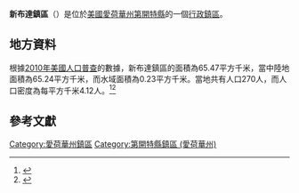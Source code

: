 {{noteTA
|G1=USState
|G2=地名
|G3=Unit
}}
{{Infobox settlement
|official_name            = 新布達鎮區
|native_name = New Buda Township
|settlement_type          = [[行政鎮區|行政鎮區]]
|image_skyline            = 
|imagesize                = 
|image_map                = Map highlighting New Buda Township, Decatur County, Iowa.svg
|mapsize                  = 250px
|pushpin_map  =USA Iowa
|pushpin_label = 新布達鎮區
|pushpin_label_position   = top
|pushpin_map_caption      = 新布達鎮區在愛荷華州的位置
|subdivision_type         = [[世界政區索引|國家]]
|subdivision_type1        = [[美国州份|州份]]
|subdivision_type2        = [[愛荷華州行政区划|縣]]
|subdivision_name         = [[美国|美国]]
|subdivision_name1        = [[愛荷華州|愛荷華州]]
|subdivision_name2        = [[第開特縣_(愛荷華州)|第開特縣]]
|elevation_ft             = 938
|elevation_m              = 286
|timezone                 = [[北美中部時區|北美中部時區]]
|area_total_km2           = 65.47
|area_land_km2            = 65.24
|area_water_km2           = 0.23
|area_total_sq_mi         = 
|area_land_sq_mi          = 
|area_water_sq_mi         = 
|population_as_of         = [[2010年美國人口普查|2010]]
|population_footnotes     = 
|population_total         = 270
|population_density_km2   = auto
|population_density_sq_mi = auto
|utc_offset               = -6
|coordinates              = {{coord|40|36|38|N|93|50|40|W|type:city_region:US-AL_source:GNS-enwiki|display=inline,title}}
| coor_pinpoint           = 
| coordinates_footnotes   = 
|timezone_DST             = CDT
|utc_offset_DST           = -5
|postal_code_type         = [[美國郵區編號|郵區編號]]
|postal_code              = 
|area_code                = {{link-en|电话区号641|Area code 641|641}}
|blank_name = [[地名信息系统|GNIS ID]]
|blank_info = 468429
}}
'''新布達鎮區'''（{{lang-en|New Buda Township}}）是位於[[美國|美國]][[愛荷華州|愛荷華州]][[第開特縣_(愛荷華州)|第開特縣]]的一個[[行政鎮區|行政鎮區]]。

== 地方資料 ==
根據[[2010年美國人口普查|2010年美國人口普查]]的數據，新布達鎮區的面積為65.47平方千米，當中陸地面積為65.24平方千米，而水域面積為0.23平方千米。當地共有人口270人，而人口密度為每平方千米4.12人。<ref name="GR8">{{cite web|url=http://factfinder2.census.gov|publisher=[[美国人口调查局|美国人口调查局]]|accessdate=2011-05-14|title=American FactFinder|archive-date=2013-09-11|archive-url=https://web.archive.org/web/20130911234518/http://factfinder2.census.gov/|dead-url=no}}</ref><ref>{{cite web|url=https://www.citypopulation.de/en/usa/iowa/admin/|title=USA: Iowa (Counties and Townships) - City Population}}</ref>

== 參考文獻 ==
{{reflist}}

{{第開特縣 (愛荷華州)}}

{{DEFAULTSORT:New Buda Township}}
[[Category:愛荷華州鎮區|Category:愛荷華州鎮區]]
[[Category:第開特縣鎮區_(愛荷華州)|Category:第開特縣鎮區 (愛荷華州)]]

{{Iowa-geo-stub}}
